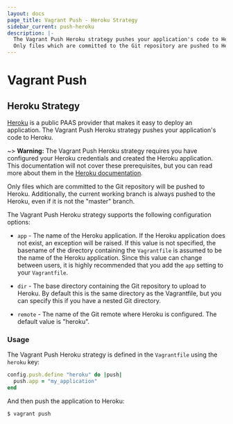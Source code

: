 ```yaml
---
layout: docs
page_title: Vagrant Push - Heroku Strategy
sidebar_current: push-heroku
description: |-
  The Vagrant Push Heroku strategy pushes your application's code to Heroku.
  Only files which are committed to the Git repository are pushed to Heroku.
---
```


# Vagrant Push

## Heroku Strategy

[Heroku][] is a public PAAS provider that makes it easy to deploy an
application. The Vagrant Push Heroku strategy pushes your application's code to
Heroku.

~> **Warning:** The Vagrant Push Heroku strategy requires you
have configured your Heroku credentials and created the Heroku application.
This documentation will not cover these prerequisites, but you can read more
about them in the [Heroku documentation](https://devcenter.heroku.com).

Only files which are committed to the Git repository will be pushed to Heroku.
Additionally, the current working branch is always pushed to the Heroku, even if
it is not the "master" branch.

The Vagrant Push Heroku strategy supports the following configuration options:

- `app` - The name of the Heroku application. If the Heroku application does not
  exist, an exception will be raised. If this value is not specified, the
  basename of the directory containing the `Vagrantfile` is assumed to be the
  name of the Heroku application. Since this value can change between users, it
  is highly recommended that you add the `app` setting to your `Vagrantfile`.

- `dir` - The base directory containing the Git repository to upload to Heroku.
  By default this is the same directory as the Vagrantfile, but you can specify
  this if you have a nested Git directory.

- `remote` - The name of the Git remote where Heroku is configured. The default
  value is "heroku".

### Usage

The Vagrant Push Heroku strategy is defined in the `Vagrantfile` using the
`heroku` key:

```ruby
config.push.define "heroku" do |push|
  push.app = "my_application"
end
```

And then push the application to Heroku:

```shell
$ vagrant push
```

[heroku]: https://heroku.com/ 'Heroku'
